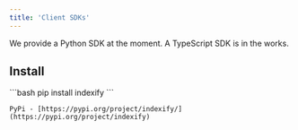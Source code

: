 ```yaml
---
title: 'Client SDKs'
---
```


We provide a Python SDK at the moment. A TypeScript SDK is in the works.

## Install 

<Tabs>
  <Tab title="Python">
    ```bash
    pip install indexify
    ```

    PyPi - [https://pypi.org/project/indexify/](https://pypi.org/project/indexify)
  </Tab>
</Tabs>
